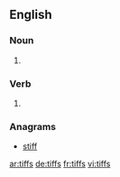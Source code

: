 
==English==

===Noun===
{{head|en|plural}}

# {{plural of|tiff|lang=en}}

===Verb===
{{head|en|verb form}}

# {{en-third-person singular of|tiff}}

===Anagrams===
* [[stiff#English|stiff]]

[[ar:tiffs]]
[[de:tiffs]]
[[fr:tiffs]]
[[vi:tiffs]]